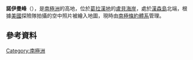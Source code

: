 {{coord|67|4|S|67|34|W|display=title}}

'''諾伊曼峰'''（{{lang-en|Neumann Peak}}），是[[南極洲|南極洲]]的高地，位於[[葛拉漢地|葛拉漢地]]的[[盧貝海岸|盧貝海岸]]，處於[[漢森島|漢森島]]北端，根據[[美國|美國]]探險隊拍攝的空中照片被繪入地圖，現時由[[南極條約體系|南極條約體系]]管理。

==參考資料==
{{usgs-gazetteer}}

{{DEFAULTSORT:Neumann Peak}}
[[Category:南極洲|Category:南極洲]]


{{LoubetCoast-geo-stub}}